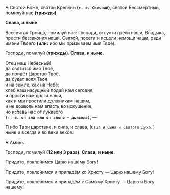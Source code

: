 **Ч** Святой Боже, святой Крепкий **(`т. е. Сильный`)**, святой Бессмертный, помилуй нас **(трижды)**.

**Слава, и ныне.**

Всесвятая Троица, помилуй нас: Господи, отпусти грехи наши, Владыка, прости беззакония наши, Святой, посети и исцели немощи наши, ради имени Твоего **(или:** ибо мы призываем имя Твоё<R>)</R>.

Господи, помилуй **(трижды)**. **Слава, и ныне.**

Отец наш Небесный!  
да святится имя Твоё,  
да придёт Царство Твоё,  
да будет воля Твоя  
и на земле, как на Небе;  
хлеб наш насущный подай нам сегодня,  
и прости нам долги наши,  
как и мы простили должникам нашим,  
и не дозволь нам впасть во искушение,  
но избавь нас от лукавого  
**`(т. е. от зла или от злого — дьявола)`**, —

**П** ибо Твои царствие, и сила, и слава, <R>[</R>`Отца и Сына и Святого Духа,`<R>]</R> ныне и всегда и во веки веков.

**Ч** Аминь.

Господи, помилуй **(12 или 3 раза)**. **Слава, и ныне.**

Приди́те, покло́нимся Царю нашему Богу!

Приди́те, покло́нимся и припадём ко Христу — Царю нашему Богу!

Приди́те, покло́нимся и припадём к Самому́ Христу — Царю и Богу нашему!
